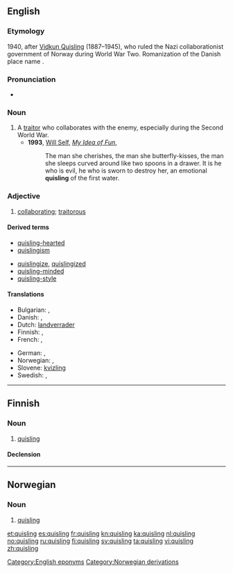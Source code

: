 {{also|Quisling}}
==English==

===Etymology===
1940, after [[w:Vidkun Quisling|Vidkun Quisling]] (1887–1945), who ruled the Nazi collaborationist government of Norway during World War Two. Romanization of the Danish place name {{term|Kvislemark|lang=da}}.

===Pronunciation===
* {{IPA|/ˈkwɪzlɪŋ/}}

===Noun===
{{en-noun}}

# A [[traitor]] who collaborates with the enemy, especially during the Second World War.
#* '''1993''', [[w:Will Self|Will Self]], ''[[w:My Idea of Fun|My Idea of Fun]]'',
#*: The man she cherishes, the man she butterfly-kisses, the man she sleeps curved around like two spoons in a drawer.  It is he who is evil, he who is sworn to destroy her, an emotional '''quisling''' of the first water.

===Adjective===
{{en-adj}}

# [[collaborating]]; [[traitorous]]

====Derived terms====
{{rel-top|terms derived from ''quisling (noun)''}}
* [[quisling-hearted]]
* [[quislingism]]
{{rel-mid}}
* [[quislingize]], [[quislingized]]
* [[quisling-minded]]
* [[quisling-style]]
{{rel-bottom}}

====Translations====
{{trans-top|traitor}}
* Bulgarian: {{t+|bg|предател|m}}, {{t+|bg|изменник|m}}
* Danish: {{t-|da|quisling|c}}, {{t|da|landsforræder|c}}
* Dutch: [[landverrader]]
* Finnish: {{t+|fi|quisling}}, {{t-|fi|maanpetturi}}
* French: {{t+|fr|quisling}}, {{t+|fr|collabo}}
{{trans-mid}}
* German: {{t-|de|Kollaborateur|m}}, {{t+|de|Verräter|m}}
* Norwegian: {{t+|no|quisling|m}}, {{t|no|landsforræder|m}}
* Slovene: [[kvizling]] {{m}}
* Swedish: {{t+|sv|quisling|c}}, {{t+|sv|landsförrädare|c}}
{{trans-bottom}}

[[Category:English eponyms]]
[[Category:Norwegian derivations]]

----

==Finnish==

===Noun===
{{infl|fi|noun}}

# [[#English|quisling]]

====Declension====
{{fi-decl-risti|quisling|||ä}}

----

==Norwegian==

===Noun===
{{infl|no|noun}}

# [[#English|quisling]]

[[et:quisling]]
[[es:quisling]]
[[fr:quisling]]
[[kn:quisling]]
[[ka:quisling]]
[[nl:quisling]]
[[no:quisling]]
[[ru:quisling]]
[[fi:quisling]]
[[sv:quisling]]
[[ta:quisling]]
[[vi:quisling]]
[[zh:quisling]]